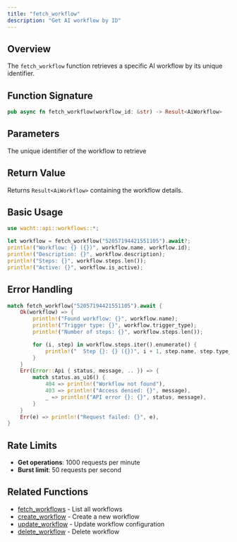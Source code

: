 ```yaml
---
title: "fetch_workflow"
description: "Get AI workflow by ID"
---
```


## Overview

The `fetch_workflow` function retrieves a specific AI workflow by its unique identifier.

## Function Signature

```rust
pub async fn fetch_workflow(workflow_id: &str) -> Result<AiWorkflow>
```

## Parameters

<ParamField path="workflow_id" type="&str" required>
  The unique identifier of the workflow to retrieve
</ParamField>

## Return Value

Returns `Result<AiWorkflow>` containing the workflow details.

## Basic Usage

```rust
use wacht::api::workflows::*;

let workflow = fetch_workflow("52057194421551105").await?;
println!("Workflow: {} ({})", workflow.name, workflow.id);
println!("Description: {}", workflow.description);
println!("Steps: {}", workflow.steps.len());
println!("Active: {}", workflow.is_active);
```

## Error Handling

```rust
match fetch_workflow("52057194421551105").await {
    Ok(workflow) => {
        println!("Found workflow: {}", workflow.name);
        println!("Trigger type: {}", workflow.trigger_type);
        println!("Number of steps: {}", workflow.steps.len());

        for (i, step) in workflow.steps.iter().enumerate() {
            println!("  Step {}: {} ({})", i + 1, step.name, step.type_);
        }
    }
    Err(Error::Api { status, message, .. }) => {
        match status.as_u16() {
            404 => println!("Workflow not found"),
            403 => println!("Access denied: {}", message),
            _ => println!("API error {}: {}", status, message),
        }
    }
    Err(e) => println!("Request failed: {}", e),
}
```

## Rate Limits

- **Get operations**: 1000 requests per minute
- **Burst limit**: 50 requests per second

## Related Functions

- [fetch_workflows](fetch-workflows) - List all workflows
- [create_workflow](create-workflow) - Create a new workflow
- [update_workflow](update-workflow) - Update workflow configuration
- [delete_workflow](delete-workflow) - Delete workflow
